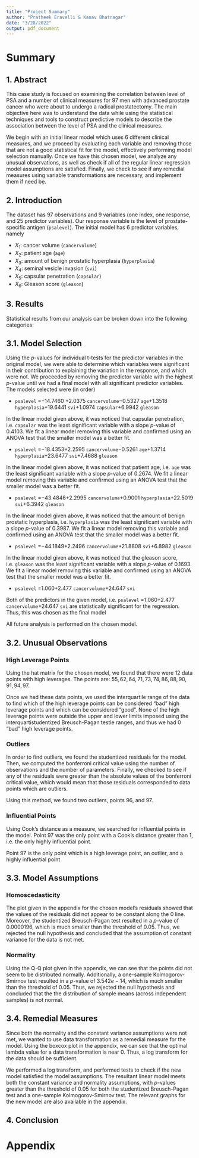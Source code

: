 ---
title: "Project Summary"
author: "Pratheek Eravelli & Kanav Bhatnagar"
date: "3/28/2022"
output: pdf_document
---

# Summary

## 1. Abstract
This case study is focused on examining the correlation between level of PSA and a number of clinical measures for 97 men with advanced prostate cancer who were about to undergo a radical prostatectomy. The main objective here was to understand the data while using the statistical techniques and tools to construct predictive models to describe the association between the level of PSA and the clinical measures. 

We begin with an initial linear model which uses 6 different clinical measures, and we proceed by evaluating each variable and removing those that are not a good statistical fit for the model, effectively performing model selection manually. Once we have this chosen model, we analyze any unusual observations, as well as check if all of the regular linear regression model assumptions are satisfied. Finally, we check to see if any remedial measures using variable transformations are necessary, and implement them if need be.

## 2. Introduction
The dataset has 97 observations and 9 variables (one index, one response, and 25 predictor variables). Our response variable is the level of prostate-specific antigen (`psalevel`). The initial model has 6 predictor variables, namely 

- $X_1$: cancer volume (`cancervolume`)
- $X_2$: patient age (`age`)
- $X_3$: amount of benign prostatic hyperplasia (`hyperplasia`)
- $X_4$: seminal vesicle invasion (`svi`)
- $X_5$: capsular penetration (`capsular`)
- $X_6$: Gleason score (`gleason`)

## 3. Results
Statistical results from our analysis can be broken down into the following categories:

## 3.1. Model Selection
Using the *p*-values for individual t-tests for the predictor variables in the original model, we were able to determine which variables were significant in their contribution to explaining the variation in the response, and which were not. We proceeded by removing the predictor variable with the highest *p*-value until we had a final model with all significant predictor variables. The models selected were (in order)

- `psalevel` =$- 14.7460$ $+ 2.0375$ `cancervolume`$- 0.5327$ `age`$+ 1.3518$ `hyperplasia`$+ 19.6441$ `svi`$+ 1.0974$ `capsular`$+ 6.9942$ `gleason`

In the linear model given above, it was noticed that capsular penetration, i.e. `capsular` was the least significant variable with a slope *p*-value of $0.4103$. We fit a linear model removing this variable and confirmed using an ANOVA test that the smaller model was a better fit.

- `psalevel` =$- 18.4353$$+ 2.2595$ `cancervolume`$- 0.5261$ `age`$+ 1.3714$ `hyperplasia`$+ 23.6477$ `svi`$+ 7.4688$ `gleason`

In the linear model given above, it was noticed that patient age, i.e. `age` was the least significant variable with a slope *p*-value of $0.2674$. We fit a linear model removing this variable and confirmed using an ANOVA test that the smaller model was a better fit.

- `psalevel` =$- 43.4846$$+ 2.2995$ `cancervolume`$+ 0.9001$ `hyperplasia`$+ 22.5019$ `svi`$+  6.3942$ `gleason`

In the linear model given above, it was noticed that the amount of benign prostatic hyperplasia, i.e. `hyperplasia` was the least significant variable with a slope *p*-value of $0.3987$. We fit a linear model removing this variable and confirmed using an ANOVA test that the smaller model was a better fit.

- `psalevel` =$- 44.1849$$+ 2.2496$ `cancervolume`$+ 21.8808$ `svi`$+ 6.8982$ `gleason`

In the linear model given above, it was noticed that the gleason score, i.e. `gleason` was the least significant variable with a slope *p*-value of $0.1693$. We fit a linear model removing this variable and confirmed using an ANOVA test that the smaller model was a better fit.

- `psalevel` =$1.060$$+ 2.477$ `cancervolume`$+ 24.647$ `svi`

Both of the predictors in the given model, i.e. `psalevel` =$1.060$$+ 2.477$ `cancervolume`$+ 24.647$ `svi` are statistically significant for the regression. Thus, this was chosen as the final model

All future analysis is performed on the chosen model.

## 3.2. Unusual Observations

### High Leverage Points
Using the hat matrix for the chosen model, we found that there were $12$ data points with high leverages. The points are: $55, 62, 64, 71, 73, 74, 86, 88, 90, 91, 94, 97$.  

Once we had these data points, we used the interquartile range of the data to find which of the high leverage points can be considered "bad" high leverage points and which can be considered "good". None of the high leverage points were outside the upper and lower limits imposed using the interquartistudentized Breusch-Pagan testle ranges, and thus we had $0$ "bad" high leverage points.

### Outliers
In order to find outliers, we found the studentized residuals for the model. Then, we computed the bonferroni critical value using the number of observations and the number of parameters. Finally, we checked to see if any of the residuals were greater than the absolute values of the bonferroni critical value, which would mean that those residuals corresponded to data points which are outliers. 

Using this method, we found two outliers, points $96$, and $97$.

### Influential Points
Using Cook's distance as a measure, we searched for influential points in the model. Point $97$ was the only point with a Cook's distance greater than $1$, i.e. the only highly influential point.

Point $97$ is the only point which is a high leverage point, an outlier, and a highly influential point

## 3.3. Model Assumptions

### Homoscedasticity
The plot given in the appendix for the chosen model's residuals showed that the values of the residuals did not appear to be constant along the 0 line. Moreover, the studentized Breusch-Pagan test resulted in a *p*-value of $0.0000196$, which is much smaller than the threshold of $0.05$. Thus, we rejected the null hypothesis and concluded that the assumption of constant variance for the data is not met.

### Normality
Using the Q-Q plot given in the appendix, we can see that the points did not seem to be distributed normally. Additionally, a one-sample Kolmogorov-Smirnov test resulted in a *p*-value of $3.542e-14$, which is much smaller than the threshold of $0.05$. Thus, we rejected the null hypothesis and concluded that the the distribution of sample means (across independent samples) is not normal.

## 3.4. Remedial Measures
Since both the normality and the constant variance assumptions were not met, we wanted to use data transformation as a remedial measure for the model. Using the boxcox plot in the appendix, we can see that the optimal lambda value for a data transformation is near $0$. Thus, a log transform for the data should be sufficient. 

We performed a log transform, and performed tests to check if the new model satisfied the model assumptions. The resultant linear model meets both the constant variance and normality assumptions, with *p*-values greater than the threshold of $0.05$ for both the studentized Breusch-Pagan test and a one-sample Kolmogorov-Smirnov test. The relevant graphs for the new model are also available in the appendix.

## 4. Conclusion


# Appendix


